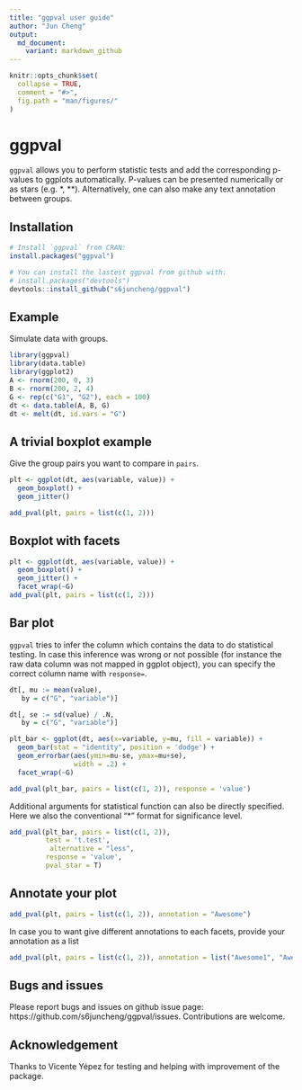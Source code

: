 ```yaml
---
title: "ggpval user guide"
author: "Jun Cheng"
output:
  md_document:
    variant: markdown_github
---
```


<!-- README.md is generated from README.Rmd. Please edit that file -->

```r
knitr::opts_chunk$set(
  collapse = TRUE,
  comment = "#>",
  fig.path = "man/figures/"
)
```

# ggpval

`ggpval` allows you to perform statistic tests and add the corresponding p-values to ggplots automatically. P-values can be presented numerically or as stars (e.g. *, **). Alternatively, one can also make any text annotation between groups.


## Installation


```r
# Install `ggpval` from CRAN:
install.packages("ggpval")

# You can install the lastest ggpval from github with:
# install.packages("devtools")
devtools::install_github("s6juncheng/ggpval")
```


## Example

Simulate data with groups.

```r
library(ggpval)
library(data.table)
library(ggplot2)
A <- rnorm(200, 0, 3)
B <- rnorm(200, 2, 4)
G <- rep(c("G1", "G2"), each = 100)
dt <- data.table(A, B, G)
dt <- melt(dt, id.vars = "G")
```


## A trivial boxplot example

Give the group pairs you want to compare in `pairs`.

```r
plt <- ggplot(dt, aes(variable, value)) +
  geom_boxplot() +
  geom_jitter()

add_pval(plt, pairs = list(c(1, 2)))
```

## Boxplot with facets

```r
plt <- ggplot(dt, aes(variable, value)) +
  geom_boxplot() +
  geom_jitter() +
  facet_wrap(~G)
add_pval(plt, pairs = list(c(1, 2)))
```

## Bar plot
`ggpval` tries to infer the column which contains the data to do statistical testing. In case this inference was wrong or not possible (for instance the raw data column was not mapped in ggplot object), you can specify the correct column name with `response=`.
```r
dt[, mu := mean(value),
   by = c("G", "variable")]

dt[, se := sd(value) / .N,
   by = c("G", "variable")]

plt_bar <- ggplot(dt, aes(x=variable, y=mu, fill = variable)) +
  geom_bar(stat = "identity", position = 'dodge') +
  geom_errorbar(aes(ymin=mu-se, ymax=mu+se),
                width = .2) +
  facet_wrap(~G)

add_pval(plt_bar, pairs = list(c(1, 2)), response = 'value')
```

Additional arguments for statistical function can also be directly specified. Here we also the conventional "*" format for significance level.
```r
add_pval(plt_bar, pairs = list(c(1, 2)), 
         test = 't.test',
          alternative = "less",
         response = 'value',
         pval_star = T)
```


## Annotate your plot
```r
add_pval(plt, pairs = list(c(1, 2)), annotation = "Awesome")
```

In case you to want give different annotations to each facets, provide your annotation as a list
```r
add_pval(plt, pairs = list(c(1, 2)), annotation = list("Awesome1", "Awesome2"))
```


## Bugs and issues
Please report bugs and issues on github issue page: https://github.com/s6juncheng/ggpval/issues. Contributions are welcome.

## Acknowledgement
Thanks to Vicente Yépez for testing and helping with improvement of the package.
